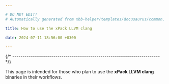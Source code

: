 ```yaml
---

# DO NOT EDIT!
# Automatically generated from xbb-helper/templates/docusaurus/common.

title: How to use the xPack LLVM clang

date: 2024-07-11 18:56:00 +0300

---
```




{/* ------------------------------------------------------------------------ */}

This page is intended for those who plan
to use the **xPack LLVM clang** binaries in their workflows.

<Versioning/>

<LibrariesAndRpath/>

<More/>
